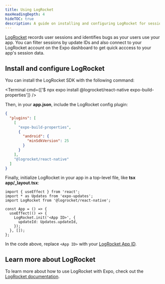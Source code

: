 ```yaml
---
title: Using LogRocket
maxHeadingDepth: 4
hideTOC: true
description: A guide on installing and configuring LogRocket for session replays and error monitoring.
---
```



[LogRocket](https://logrocket.com) records user sessions and identifies bugs as your users use your app. You can filter sessions by update IDs and also connect to your LogRocket account on the Expo dashboard to get quick acccess to your app's session data.

## Install and configure LogRocket

You can install the LogRocket SDK with the following command:

<Terminal cmd={['$ npx expo install @logrocket/react-native expo-build-properties']} />

Then, in your **app.json**, include the LogRocket config plugin:

```json app.json
{
  "plugins": [
    [
      "expo-build-properties",
      {
        "android": {
          "minSdkVersion": 25
        }
      }
    ],
    "@logrocket/react-native"
  ]
}
```

Finally, initialize LogRocket in your app in a top-level file, like **tsx app/\_layout.tsx**:

```tsx app/_layout.tsx
import { useEffect } from 'react';
import * as Updates from 'expo-updates';
import LogRocket from '@logrocket/react-native';

const App = () => {
  useEffect(() => {
    LogRocket.init('<App ID>', {
      updateId: Updates.updateId,
    });
  }, []);
};
```

In the code above, replace `<App ID>` with your [LogRocket App ID](https://app.logrocket.com/r/settings/setup).

## Learn more about LogRocket

To learn more about how to use LogRocket with Expo, check out the [LogRocket documentation](https://docs.logrocket.com/reference/react-native-expo-adding-the-sdk).

